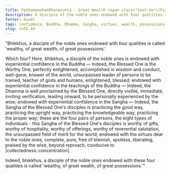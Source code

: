 ```yaml
---
title: Paṭhamamahaddhanasutta - Great Wealth <span class="text-sm">(First)</span>
description: A disciple of the noble ones endowed with four qualities is called 'wealthy, of great wealth, of great possessions.'
fetter: doubt
tags: confidence, Buddha, Dhamma, Sangha, virtues, wealth, possessions, sn, sn45-56, sn55
slug: sn55.44
---
```


"Bhikkhus, a disciple of the noble ones endowed with four qualities is called 'wealthy, of great wealth, of great possessions.'

Which four? Here, bhikkhus, a disciple of the noble ones is endowed with experiential confidence in the Buddha — Indeed, the Blessed One is the Worthy One, perfectly enlightened, accomplished in wisdom and conduct, well-gone, knower of the world, unsurpassed leader of persons to be trained, teacher of gods and humans, enlightened, blessed; endowed with experiential confidence in the teachings of the Buddha — Indeed, the Dhamma is well proclaimed by the Blessed One, directly visible, immediate, inviting verification, leading onward, to be personally experienced by the wise; endowed with experiential confidence in the Sangha — Indeed, the Sangha of the Blessed One's disciples is practicing the good way, practicing the upright way, practicing the knowledgeable way, practicing the proper way; these are the four pairs of persons, the eight types of individuals - this Sangha of the Blessed One's disciples is worthy of gifts, worthy of hospitality, worthy of offerings, worthy of reverential salutation, the unsurpassed field of merit for the world; endowed with the virtues dear to the noble ones, complete, pure, free of blemish, spotless, liberating, praised by the wise, beyond reproach, conducive to |collectedness::concentration|.

Indeed, bhikkhus, a disciple of the noble ones endowed with these four qualities is called 'wealthy, of great wealth, of great possessions.'"
